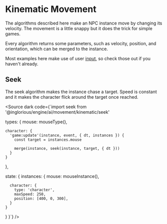 
<Meta of={Kinematic} />

# Kinematic Movement

The algorithms described here make an NPC instance move by changing its velocity. The movement is a little snappy but it does the trick for simple games.

Every algorithm returns some parameters, such as velocity, position, and orientation, which can be merged to the instance.

Most examples here make use of user [input](/?path=/docs/games-input--docs), so check those out if you haven't already.

## Seek

The seek algorithm makes the instance chase a target. Speed is constant and it makes the character flick around the target once reached.

<Source dark code={`import seek from '@inglorious/engine/ai/movement/kinematic/seek'

  types: {
    mouse: mouseType(),

    character: {
      'game:update'(instance, event, { dt, instances }) {
        const target = instances.mouse

        merge(instance, seek(instance, target, { dt }))
      }
    }
  },

  state: {
    instances: {
      mouse: mouseInstance(),

      character: {
        type: 'character',
        maxSpeed: 250,
        position: [400, 0, 300],
      }
    }
  }
}`} />

<Canvas of={Kinematic.Seek} />